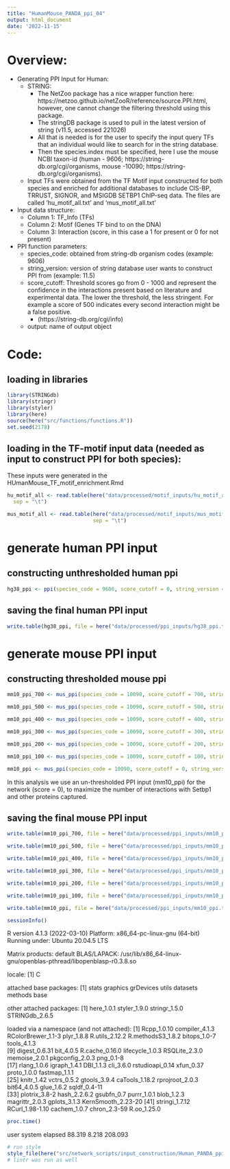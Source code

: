 ```yaml
---
title: "HumanMouse_PANDA_ppi_04"
output: html_document
date: '2022-11-15'
---
```

# Overview: 
* Generating PPI Input for Human:
  * STRING:
    * The NetZoo package has a nice wrapper function here: https://netzoo.github.io/netZooR/reference/source.PPI.html, however, one cannot change the filtering threshold using this package. 
    * The stringDB package is used to pull in the latest version of string (v11.5, accessed 221026)
    * All that is needed is for the user to specify the input query TFs that an individual would like to search for in the string database. 
    * Then the species.index must be specified, here I use the mouse NCBI taxon-id (human - 9606; https://string-db.org/cgi/organisms, mouse -10090; https://string-db.org/cgi/organisms).
  * Input TFs were obtained from the TF Motif input constructed for both species and enriched for additional databases to include CIS-BP, TRRUST, SIGNOR, and MSIGDB SETBP1 ChIP-seq data. The files are called 'hu_motif_all.txt' and 'mus_motif_all.txt'
  
* Input data structure:
  * Column 1: TF_Info (TFs)
  * Column 2: Motif (Genes TF bind to on the DNA)
  * Column 3: Interaction (score, in this case a 1 for present or 0 for not present)
  
* PPI function parameters:
  * species_code: obtained from string-db organism codes (example: 9606)
  * string_version: version of string database user wants to construct PPI from (example: 11.5)
  * score_cutoff: Threshold scores go from 0 - 1000 and represent the confidence in the interactions present based on literature and experimental data. The lower the threshold, the less stringent. For example a score of 500 indicates every second interaction might be a false positive. 
    * (https://string-db.org/cgi/info)
  * output: name of output object

# Code: 

## loading in libraries
```r
library(STRINGdb)
library(stringr)
library(styler)
library(here)
source(here("src/functions/functions.R"))
set.seed(2178)
```

## loading in the TF-motif input data (needed as input to construct PPI for both species):
These inputs were generated in the HUmanMouse_TF_motif_enrichment.Rmd
```r
hu_motif_all <- read.table(here("data/processed/motif_inputs/hu_motif_all.txt"),
  sep = "\t")
```

```r
mus_motif_all <- read.table(here("data/processed/motif_inputs/mus_motif_all.txt"),
                            sep = "\t")
```

# generate human PPI input 

## constructing unthresholded human ppi
```r
hg38_ppi <- ppi(species_code = 9606, score_cutoff = 0, string_version = 11.5, data = hu_motif_all)
```

## saving the final human PPI input 
```r
write.table(hg38_ppi, file = here("data/processed/ppi_inputs/hg38_ppi.txt"), sep = "\t") # save final input data to Cheaha for use in network construction
```

# generate mouse PPI input 

## constructing thresholded mouse ppi
```r
mm10_ppi_700 <- mus_ppi(species_code = 10090, score_cutoff = 700, string_version = 11.5, data = mus_motif_all)

mm10_ppi_500 <- mus_ppi(species_code = 10090, score_cutoff = 500, string_version = 11.5, data = mus_motif_all)

mm10_ppi_400 <- mus_ppi(species_code = 10090, score_cutoff = 400, string_version = 11.5, data = mus_motif_all)

mm10_ppi_300 <- mus_ppi(species_code = 10090, score_cutoff = 300, string_version = 11.5, data = mus_motif_all)

mm10_ppi_200 <- mus_ppi(species_code = 10090, score_cutoff = 200, string_version = 11.5, data = mus_motif_all)

mm10_ppi_100 <- mus_ppi(species_code = 10090, score_cutoff = 100, string_version = 11.5, data = mus_motif_all)

mm10_ppi <- mus_ppi(species_code = 10090, score_cutoff = 0, string_version = 11.5, data = mus_motif_all)
```
In this analysis we use an un-thresholded PPI input (mm10_ppi) for the network (score = 0), to maximize the number of interactions with Setbp1 and other proteins captured. 

## saving the final mouse PPI input 
```r
write.table(mm10_ppi_700, file = here("data/processed/ppi_inputs/mm10_ppi_700.txt"), sep = "\t")

write.table(mm10_ppi_500, file = here("data/processed/ppi_inputs/mm10_ppi_500.txt"), sep = "\t")

write.table(mm10_ppi_400, file = here("data/processed/ppi_inputs/mm10_ppi_400.txt"), sep = "\t")

write.table(mm10_ppi_300, file = here("data/processed/ppi_inputs/mm10_ppi_300.txt"), sep = "\t")

write.table(mm10_ppi_200, file = here("data/processed/ppi_inputs/mm10_ppi_200.txt"), sep = "\t")

write.table(mm10_ppi_100, file = here("data/processed/ppi_inputs/mm10_ppi_100.txt"), sep = "\t")

write.table(mm10_ppi, file = here("data/processed/ppi_inputs/mm10_ppi.txt"), sep = "\t") # save final input data for use in network construction
```

```r
sessionInfo()
```
R version 4.1.3 (2022-03-10)
Platform: x86_64-pc-linux-gnu (64-bit)
Running under: Ubuntu 20.04.5 LTS

Matrix products: default
BLAS/LAPACK: /usr/lib/x86_64-linux-gnu/openblas-pthread/libopenblasp-r0.3.8.so

locale:
[1] C

attached base packages:
[1] stats     graphics  grDevices utils     datasets  methods   base     

other attached packages:
[1] here_1.0.1     styler_1.9.0   stringr_1.5.0  STRINGdb_2.6.5

loaded via a namespace (and not attached):
 [1] Rcpp_1.0.10        compiler_4.1.3     RColorBrewer_1.1-3 plyr_1.8.8         R.utils_2.12.2     R.methodsS3_1.8.2  bitops_1.0-7       tools_4.1.3       
 [9] digest_0.6.31      bit_4.0.5          R.cache_0.16.0     lifecycle_1.0.3    RSQLite_2.3.0      memoise_2.0.1      pkgconfig_2.0.3    png_0.1-8         
[17] rlang_1.0.6        igraph_1.4.1       DBI_1.1.3          cli_3.6.0          rstudioapi_0.14    xfun_0.37          proto_1.0.0        fastmap_1.1.1     
[25] knitr_1.42         vctrs_0.5.2        gtools_3.9.4       caTools_1.18.2     rprojroot_2.0.3    bit64_4.0.5        glue_1.6.2         sqldf_0.4-11      
[33] plotrix_3.8-2      hash_2.2.6.2       gsubfn_0.7         purrr_1.0.1        blob_1.2.3         magrittr_2.0.3     gplots_3.1.3       KernSmooth_2.23-20
[41] stringi_1.7.12     RCurl_1.98-1.10    cachem_1.0.7       chron_2.3-59       R.oo_1.25.0       

```r
proc.time()
```
   user  system elapsed 
 88.319   8.218 208.093
 
```r
# run style
style_file(here("src/network_scripts/input_construction/Human_PANDA_ppi.Rmd"))
# lintr was run as well
```

